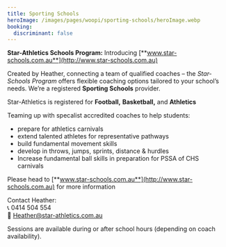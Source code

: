 ```yaml
---
title: Sporting Schools
heroImage: /images/pages/woopi/sporting-schools/heroImage.webp
booking:
  discriminant: false
---
```

**Star-Athletics Schools Program:** Introducing [**www.star-schools.com.au**](http://www.star-schools.com.au)

Created by Heather, connecting a team of qualified coaches – the *Star-Schools  Program* offers flexible coaching options tailored to your school’s needs. We’re a registered **Sporting Schools** provider.

Star-Athletics is registered for **Football,** **Basketball,**  and **Athletics**

Teaming up with specalist accredited coaches to help students:

* prepare for athletics carnivals
* extend talented athletes for representative pathways
* build fundamental movement skills
* develop in throws, jumps, sprints, distance & hurdles
* Increase fundamental ball skills in preparation for PSSA of CHS carnivals

Please head to [**www.star-schools.com.au**](http://www.star-schools.com.au) for more information

Contact Heather:\
📞 0414 504 554\
📧 [Heather@star-athletics.com.au](mailto:Heather@star-athletics.com.au)

Sessions are available during or after school hours (depending on coach availability).
